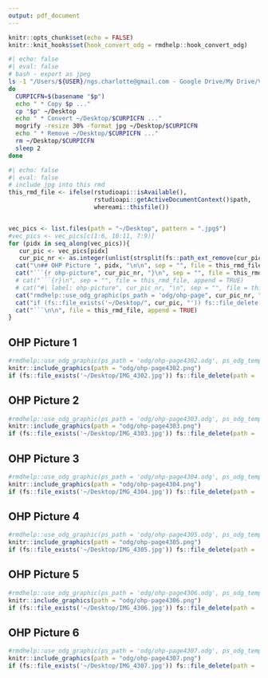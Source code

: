 ```yaml
---
output: pdf_document
---
```


```r
knitr::opts_chunk$set(echo = FALSE)
knitr::knit_hooks$set(hook_convert_odg = rmdhelp::hook_convert_odg)
```

```bash
#| echo: false
#| eval: false
# bash - export as jpeg
ls -1 "/Users/${USER}/ngs.charlotte@gmail.com - Google Drive/My Drive/Vorlesung/LBG/FS2024/OHP-L01"/* | while read p
do
  CURPICFN=$(basename "$p")
  echo " * Copy $p ..."
  cp "$p" ~/Desktop
  echo " * Convert ~/Desktop/$CURPICFN ..."
  mogrify -resize 30% -format jpg ~/Desktop/$CURPICFN
  echo " * Remove ~/Desktop/$CURPICFN ..."
  rm ~/Desktop/$CURPICFN
  sleep 2
done
```

```r
#| echo: false
#| eval: false
# include jpg into this rmd
this_rmd_file <- ifelse(rstudioapi::isAvailable(),
                        rstudioapi::getActiveDocumentContext()$path,
                        whereami::thisfile())


vec_pics <- list.files(path = "~/Desktop", pattern = ".jpg$")
#vec_pics <- vec_pics[c(1:6, 10:11, 7:9)]
for (pidx in seq_along(vec_pics)){
   cur_pic <- vec_pics[pidx]
   cur_pic_nr <- as.integer(unlist(strsplit(fs::path_ext_remove(cur_pic), "_"))[2])
  cat("\n## OHP Picture ", pidx, "\n\n", sep = "", file = this_rmd_file, append = TRUE)
  cat("```{r ohp-picture", cur_pic_nr, "}\n", sep = "", file = this_rmd_file, append = TRUE)
  # cat("```{r}\n", sep = "", file = this_rmd_file, append = TRUE)
  # cat("#| label: ohp-picture", cur_pic_nr, "\n", sep = "", file = this_rmd_file, append = TRUE)
  cat("rmdhelp::use_odg_graphic(ps_path = 'odg/ohp-page", cur_pic_nr, ".odg', ps_odg_template = 'odg_draw_a4_portrait')\n", sep = "", file = this_rmd_file, append = TRUE)
  cat("if (fs::file_exists('~/Desktop/", cur_pic, "')) fs::file_delete(path = '~/Desktop/", cur_pic, "')\n", sep = "", file = this_rmd_file, append = TRUE)
  cat("```\n\n", file = this_rmd_file, append = TRUE)
}
```


## OHP Picture 1

```r
#rmdhelp::use_odg_graphic(ps_path = 'odg/ohp-page4302.odg', ps_odg_template = 'odg_draw_a4_portrait')
knitr::include_graphics(path = "odg/ohp-page4302.png")
if (fs::file_exists('~/Desktop/IMG_4302.jpg')) fs::file_delete(path = '~/Desktop/IMG_4302.jpg')
```


## OHP Picture 2

```r
#rmdhelp::use_odg_graphic(ps_path = 'odg/ohp-page4303.odg', ps_odg_template = 'odg_draw_a4_portrait')
knitr::include_graphics(path = "odg/ohp-page4303.png")
if (fs::file_exists('~/Desktop/IMG_4303.jpg')) fs::file_delete(path = '~/Desktop/IMG_4303.jpg')
```


## OHP Picture 3

```r
#rmdhelp::use_odg_graphic(ps_path = 'odg/ohp-page4304.odg', ps_odg_template = 'odg_draw_a4_portrait')
knitr::include_graphics(path = "odg/ohp-page4304.png")
if (fs::file_exists('~/Desktop/IMG_4304.jpg')) fs::file_delete(path = '~/Desktop/IMG_4304.jpg')
```


## OHP Picture 4

```r
#rmdhelp::use_odg_graphic(ps_path = 'odg/ohp-page4305.odg', ps_odg_template = 'odg_draw_a4_portrait')
knitr::include_graphics(path = "odg/ohp-page4305.png")
if (fs::file_exists('~/Desktop/IMG_4305.jpg')) fs::file_delete(path = '~/Desktop/IMG_4305.jpg')
```


## OHP Picture 5

```r
#rmdhelp::use_odg_graphic(ps_path = 'odg/ohp-page4306.odg', ps_odg_template = 'odg_draw_a4_portrait')
knitr::include_graphics(path = "odg/ohp-page4306.png")
if (fs::file_exists('~/Desktop/IMG_4306.jpg')) fs::file_delete(path = '~/Desktop/IMG_4306.jpg')
```


## OHP Picture 6

```r
#rmdhelp::use_odg_graphic(ps_path = 'odg/ohp-page4307.odg', ps_odg_template = 'odg_draw_a4_portrait')
knitr::include_graphics(path = "odg/ohp-page4307.png")
if (fs::file_exists('~/Desktop/IMG_4307.jpg')) fs::file_delete(path = '~/Desktop/IMG_4307.jpg')
```
      
